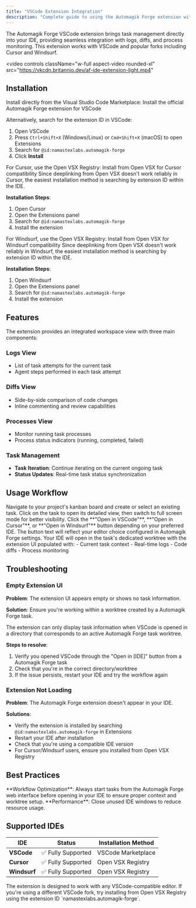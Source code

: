 ```yaml
---
title: "VSCode Extension Integration"
description: "Complete guide to using the Automagik Forge extension with VSCode, Cursor, and Windsurf"
---
```


The Automagik Forge VSCode extension brings task management directly into your IDE, providing seamless integration with logs, diffs, and process monitoring. This extension works with VSCode and popular forks including Cursor and Windsurf.

<video
  controls
  className="w-full aspect-video rounded-xl"
  src="https://vkcdn.britannio.dev/af-ide-extension-light.mp4"
></video>

## Installation

<Tabs>
<Tab title="VSCode">
Install directly from the Visual Studio Code Marketplace:

<Card title="VSCode Marketplace" icon="download" href="https://marketplace.visualstudio.com/items?itemName=namastexlabs.automagik-forge">
  Install the official Automagik Forge extension for VSCode
</Card>

Alternatively, search for the extension ID in VSCode:
1. Open VSCode
2. Press `Ctrl+Shift+X` (Windows/Linux) or `Cmd+Shift+X` (macOS) to open Extensions
3. Search for `@id:namastexlabs.automagik-forge`
4. Click **Install**
</Tab>

<Tab title="Cursor">
For Cursor, use the Open VSX Registry:

<Card title="Open VSX Registry" icon="download" href="https://open-vsx.org/extension/namastexlabs/automagik-forge">
  Install from Open VSX for Cursor compatibility
</Card>

<Tip>
Since deeplinking from Open VSX doesn't work reliably in Cursor, the easiest installation method is searching by extension ID within the IDE.
</Tip>

**Installation Steps**:
1. Open Cursor
2. Open the Extensions panel
3. Search for `@id:namastexlabs.automagik-forge`
4. Install the extension
</Tab>

<Tab title="Windsurf">
For Windsurf, use the Open VSX Registry:

<Card title="Open VSX Registry" icon="download" href="https://open-vsx.org/extension/namastexlabs/automagik-forge">
  Install from Open VSX for Windsurf compatibility
</Card>

<Tip>
Since deeplinking from Open VSX doesn't work reliably in Windsurf, the easiest installation method is searching by extension ID within the IDE.
</Tip>

**Installation Steps**:
1. Open Windsurf
2. Open the Extensions panel
3. Search for `@id:namastexlabs.automagik-forge`
4. Install the extension
</Tab>
</Tabs>

## Features

The extension provides an integrated workspace view with three main components:

### Logs View
- List of task attempts for the current task
- Agent steps performed in each task attempt

### Diffs View  
- Side-by-side comparison of code changes
- Inline commenting and review capabilities

### Processes View
- Monitor running task processes
- Process status indicators (running, completed, failed)

### Task Management
- **Task Iteration**: Continue iterating on the current ongoing task
- **Status Updates**: Real-time task status synchronization

## Usage Workflow

<Steps>
<Step title="Start a task in Automagik Forge">
  Navigate to your project's kanban board and create or select an existing task.
</Step>

<Step title="Open task in full screen">
  Click on the task to open its detailed view, then switch to full screen mode for better visibility.
</Step>

<Step title="Launch IDE integration">
  Click the **"Open in VSCode"**, **"Open in Cursor"**, or **"Open in Windsurf"** button depending on your preferred IDE.
  
  <Note>
  The button text will reflect your editor choice configured in Automagik Forge settings.
  </Note>
</Step>

<Step title="Work in your IDE">
  Your IDE will open in the task's dedicated worktree with the extension UI populated with:
  - Current task context
  - Real-time logs
  - Code diffs
  - Process monitoring
</Step>
</Steps>

## Troubleshooting

### Empty Extension UI

**Problem**: The extension UI appears empty or shows no task information.

**Solution**: Ensure you're working within a worktree created by a Automagik Forge task.

<Warning>
The extension can only display task information when VSCode is opened in a directory that corresponds to an active Automagik Forge task worktree.
</Warning>

**Steps to resolve**:
1. Verify you opened VSCode through the "Open in [IDE]" button from a Automagik Forge task
2. Check that you're in the correct directory/worktree
3. If the issue persists, restart your IDE and try the workflow again

### Extension Not Loading

**Problem**: The Automagik Forge extension doesn't appear in your IDE.

**Solutions**:
- Verify the extension is installed by searching `@id:namastexlabs.automagik-forge` in Extensions
- Restart your IDE after installation
- Check that you're using a compatible IDE version
- For Cursor/Windsurf users, ensure you installed from Open VSX Registry

## Best Practices

<Tip>
**Workflow Optimization**: Always start tasks from the Automagik Forge web interface before opening in your IDE to ensure proper context and worktree setup.
</Tip>

<Tip>
**Performance**: Close unused IDE windows to reduce resource usage.
</Tip>

## Supported IDEs

| IDE | Status | Installation Method |
|-----|--------|-------------------|
| **VSCode** | ✅ Fully Supported | VSCode Marketplace |
| **Cursor** | ✅ Fully Supported | Open VSX Registry |  
| **Windsurf** | ✅ Fully Supported | Open VSX Registry |

<Info>
The extension is designed to work with any VSCode-compatible editor. If you're using a different VSCode fork, try installing from Open VSX Registry using the extension ID `namastexlabs.automagik-forge`.
</Info>
